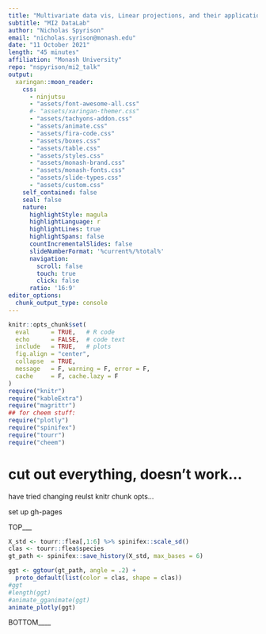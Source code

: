 ```yaml
---
title: "Multivariate data vis, Linear projections, and their application to local explanations of models"
subtitle: "MI2 DataLab"
author: "Nicholas Spyrison"
email: "nicholas.syrison@monash.edu"
date: "11 October 2021"
length: "45 minutes"
affiliation: "Monash University"
repo: "nspyrison/mi2_talk"
output:
  xaringan::moon_reader:
    css:
      - ninjutsu
      - "assets/font-awesome-all.css"
      #- "assets/xaringan-themer.css"
      - "assets/tachyons-addon.css"
      - "assets/animate.css"
      - "assets/fira-code.css"
      - "assets/boxes.css"
      - "assets/table.css"
      - "assets/styles.css"
      - "assets/monash-brand.css"
      - "assets/monash-fonts.css"
      - "assets/slide-types.css"
      - "assets/custom.css"
    self_contained: false
    seal: false
    nature:
      highlightStyle: magula
      highlightLanguage: r
      highlightLines: true
      highlightSpans: false
      countIncrementalSlides: false
      slideNumberFormat: '%current%/%total%'
      navigation:
        scroll: false
        touch: true
        click: false
      ratio: '16:9'
editor_options:
  chunk_output_type: console
---
```


```r
knitr::opts_chunk$set(
  eval      = TRUE,   # R code
  echo      = FALSE,  # code text
  include   = TRUE,   # plots
  fig.align = "center",
  collapse  = TRUE,
  message   = F, warning = F, error = F,
  cache     = F, cache.lazy = F
)
require("knitr")
require("kableExtra")
require("magrittr")
## for cheem stuff:
require("plotly")
require("spinifex")
require("tourr")
require("cheem")
```

# cut out everything, doesn't work...

have tried changing reulst knitr chunk opts...

set up gh-pages

TOP___
```r
X_std <- tourr::flea[,1:6] %>% spinifex::scale_sd()
clas <- tourr::flea$species
gt_path <- spinifex::save_history(X_std, max_bases = 6)

ggt <- ggtour(gt_path, angle = .2) +
  proto_default(list(color = clas, shape = clas))
#ggt
#length(ggt)
#animate_gganimate(ggt)
animate_plotly(ggt)
```
BOTTOM____
